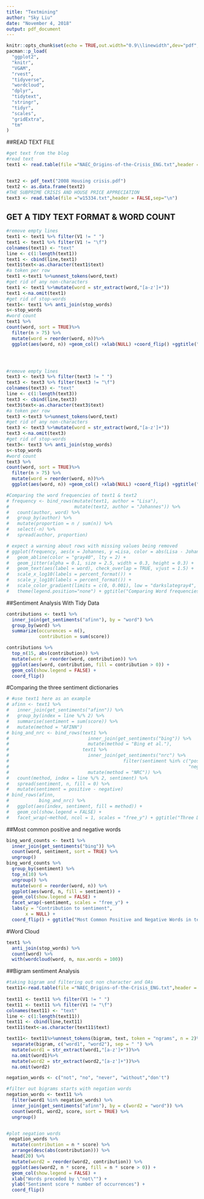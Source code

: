 ```yaml
---
title: "Textmining"
author: "Sky Liu"
date: "November 4, 2018"
output: pdf_document
---
```

```r
knitr::opts_chunk$set(echo = TRUE,out.width="0.9\\linewidth",dev="pdf",fig.align  = 'center')
pacman::p_load(
  "ggplot2",
  "knitr",
  "VGAM",
  "rvest",
  "tidyverse",
  "wordcloud",
  "dplyr",
  "tidytext",
  "stringr",
  "tidyr",
  "scales",
  "gridExtra",
  "tm"
)
```

##READ TEXT FILE

```r
#get text from the blog
#read text
text1 <- read.table(file ="NAEC_Origins-of-the-Crisis_ENG.txt",header = FALSE,sep="\n")


text2 <- pdf_text("2008 Housing crisis.pdf")
text2 <- as.data.frame(text2)
#THE SUBPRIME CRISIS AND HOUSE PRICE APPRECIATION 
text3 <- read.table(file ="w15334.txt",header = FALSE,sep="\n")
```

## GET A TIDY TEXT FORMAT & WORD COUNT
```r

#remove empty lines
text1 <- text1 %>% filter(V1 != " ")
text1 <- text1 %>% filter(V1 != "\f")
colnames(text1) <- "text"
line <- c(1:length(text1))
text1 <- cbind(line,text1)
text1$text<-as.character(text1$text)
#a token per row
text1 <-text1 %>%unnest_tokens(word,text)
#get rid of any non-characters
text1 <- text1 %>%mutate(word = str_extract(word,"[a-z']+"))
text1 <-na.omit(text1)
#get rid of stop-words
text1<- text1 %>% anti_join(stop_words)
s<-stop_words
#word count
text1 %>%
count(word, sort = TRUE)%>%
  filter(n > 75) %>%
  mutate(word = reorder(word, n))%>%
  ggplot(aes(word, n)) +geom_col() +xlab(NULL) +coord_flip() +ggtitle("Word Count for text 1")




#remove empty lines
text3 <- text3 %>% filter(text3 != " ")
text3 <- text3 %>% filter(text3 != "\f")
colnames(text3) <- "text"
line <- c(1:length(text3))
text3 <- cbind(line,text3)
text3$text<-as.character(text3$text)
#a token per row
text3 <-text3 %>%unnest_tokens(word,text)
#get rid of any non-characters
text3 <- text3 %>%mutate(word = str_extract(word,"[a-z']+"))
text3 <-na.omit(text3)
#get rid of stop-words
text3<- text3 %>% anti_join(stop_words)
s<-stop_words
#word count
text3 %>%
count(word, sort = TRUE)%>%
  filter(n > 75) %>%
  mutate(word = reorder(word, n))%>%
  ggplot(aes(word, n)) +geom_col() +xlab(NULL) +coord_flip() +ggtitle("Word Count for text 3")

```




```r
#Comparing the word frequencies of text1 & text2
# frequency <- bind_rows(mutate(text1, author = "Lisa"),
#                        mutate(text2, author = "Johannes")) %>%
#   count(author, word) %>%
#   group_by(author) %>%
#   mutate(proportion = n / sum(n)) %>% 
#   select(-n) %>% 
#   spread(author, proportion)

# expect a warning about rows with missing values being removed
# ggplot(frequency, aes(x = Johannes, y =Lisa, color = abs(Lisa - Johannes))) +
#   geom_abline(color = "gray40", lty = 2) +
#   geom_jitter(alpha = 0.1, size = 2.5, width = 0.3, height = 0.3) +
#   geom_text(aes(label = word), check_overlap = TRUE, vjust = 1.5) +
#   scale_x_log10(labels = percent_format()) +
#   scale_y_log10(labels = percent_format()) +
#   scale_color_gradient(limits = c(0, 0.001), low = "darkslategray4", high = "gray75") +
#   theme(legend.position="none") + ggtitle("Comparing Word frequencies")
```



##Sentiment Analysis With Tidy Data

```r

contributions <- text1 %>%
  inner_join(get_sentiments("afinn"), by = "word") %>%
  group_by(word) %>%
  summarize(occurences = n(),
            contribution = sum(score))

contributions %>%
  top_n(15, abs(contribution)) %>%
  mutate(word = reorder(word, contribution)) %>%
  ggplot(aes(word, contribution, fill = contribution > 0)) +
  geom_col(show.legend = FALSE) +
  coord_flip()


```






#Comparing the three sentiment dictionaries

```r
# #use text1 here as an example
# afinn <- text1 %>% 
#   inner_join(get_sentiments("afinn")) %>% 
#   group_by(index = line %/% 2) %>% 
#   summarise(sentiment = sum(score)) %>% 
#   mutate(method = "AFINN")
# bing_and_nrc <- bind_rows(text1 %>% 
#                             inner_join(get_sentiments("bing")) %>%
#                             mutate(method = "Bing et al."),
#                           text1 %>% 
#                             inner_join(get_sentiments("nrc") %>% 
#                                          filter(sentiment %in% c("positive", 
#                                                                  "negative"))) %>%
#                             mutate(method = "NRC")) %>%
#   count(method, index = line %/% 2, sentiment) %>%
#   spread(sentiment, n, fill = 0) %>%
#   mutate(sentiment = positive - negative)
# bind_rows(afinn, 
#           bing_and_nrc) %>%
#   ggplot(aes(index, sentiment, fill = method)) +
#   geom_col(show.legend = FALSE) +
#   facet_wrap(~method, ncol = 1, scales = "free_y") + ggtitle("Three Dictionaries Sentiment Analysis on Blog 1")
```



##Most common positive and negative words
```r
bing_word_counts <- text1 %>%
  inner_join(get_sentiments("bing")) %>%
  count(word, sentiment, sort = TRUE) %>%
  ungroup()
bing_word_counts %>%
  group_by(sentiment) %>%
  top_n(10) %>%
  ungroup() %>%
  mutate(word = reorder(word, n)) %>%
  ggplot(aes(word, n, fill = sentiment)) +
  geom_col(show.legend = FALSE) +
  facet_wrap(~sentiment, scales = "free_y") +
  labs(y = "Contribution to sentiment",
       x = NULL) +
  coord_flip() + ggtitle("Most Common Positive and Negative Words in text1")
```



#Word Cloud
```r
text1 %>%
  anti_join(stop_words) %>%
  count(word) %>%
  with(wordcloud(word, n, max.words = 100))

```



##Bigram sentiment Analysis

```r
#taking bigram and filtering out non character and OAs
text11<-read.table(file ="NAEC_Origins-of-the-Crisis_ENG.txt",header = FALSE,sep="\n")
  
text11 <- text11 %>% filter(V1 != " ")
text11 <- text11 %>% filter(V1 != "\f")
colnames(text11) <- "text"
line <- c(1:length(text11))
text11 <- cbind(line,text11)
text11$text<-as.character(text11$text)

text11<- text11%>%unnest_tokens(bigram, text, token = "ngrams", n = 2)%>%
  separate(bigram, c("word1", "word2"), sep = " ") %>%
  mutate(word1 = str_extract(word1,"[a-z']+"))%>%
  na.omit(word1)%>%
  mutate(word2 = str_extract(word2,"[a-z']+"))%>%
  na.omit(word2)

negation_words <- c("not", "no", "never", "without","don't")

#filter out bigrams starts with negation words
negation_words <- text11 %>%
  filter(word1 %in% negation_words) %>%
  inner_join(get_sentiments("afinn"), by = c(word2 = "word")) %>%
  count(word1, word2, score, sort = TRUE) %>%
  ungroup()


#plot negation words
 negation_words %>%
  mutate(contribution = n * score) %>%
  arrange(desc(abs(contribution))) %>%
  head(20) %>%
  mutate(word2 = reorder(word2, contribution)) %>%
  ggplot(aes(word2, n * score, fill = n * score > 0)) +
  geom_col(show.legend = FALSE) +
  xlab("Words preceded by \"not\"") +
  ylab("Sentiment score * number of occurrences") +
  coord_flip()

```

